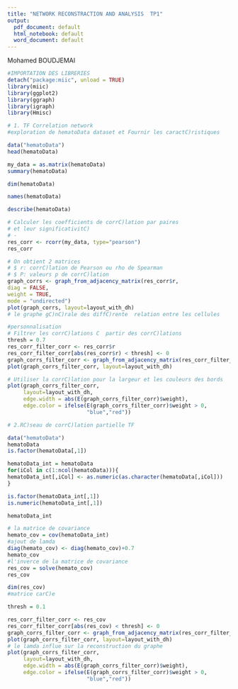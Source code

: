 ```yaml
---
title: "NETWORK RECONSTRACTION AND ANALYSIS  TP1"
output:
  pdf_document: default
  html_notebook: default
  word_document: default
---
```


Mohamed BOUDJEMAI 

```r
#IMPORTATION DES LIBRERIES 
detach("package:miic", unload = TRUE)
library(miic)
library(ggplot2)
library(ggraph)
library(igraph)
library(Hmisc)
```


```r
# 1. TF Correlation network
#exploration de hematoData dataset et Fournir les caractC)ristiques

data("hematoData")
head(hematoData)

```


```r
my_data = as.matrix(hematoData)
summary(hematoData)
```


```r
dim(hematoData)
```


```r
names(hematoData)
```


```r
describe(hematoData)
```


```r
# Calculer les coefficients de corrC)lation par paires
# et leur significativitC)
# -
res_corr <- rcorr(my_data, type="pearson")
res_corr
```


```r
# On obtient 2 matrices
# $ r: corrC)lation de Pearson ou rho de Spearman
# $ P: valeurs p de corrC)lation
graph_corrs <- graph_from_adjacency_matrix(res_corr$r,
diag = FALSE,
weight = TRUE,
mode = "undirected")
plot(graph_corrs, layout=layout_with_dh)
# le graphe gC)nC)rale des diffC)rente  relation entre les cellules 

```


```r
#personnalisation
# Filtrer les corrC)lations C  partir des corrC)lations 
thresh = 0.7
res_corr_filter_corr <- res_corr$r
res_corr_filter_corr[abs(res_corr$r) < thresh] <- 0
graph_corrs_filter_corr <- graph_from_adjacency_matrix(res_corr_filter_corr, diag = FALSE, weight = TRUE, mode = "undirected")
plot(graph_corrs_filter_corr, layout=layout_with_dh)
```


```r
# Utiliser la corrC)lation pour la largeur et les couleurs des bords
plot(graph_corrs_filter_corr, 
     layout=layout_with_dh, 
     edge.width = abs(E(graph_corrs_filter_corr)$weight),
     edge.color = ifelse(E(graph_corrs_filter_corr)$weight > 0, 
                         "blue","red"))
```


```r
# 2.RC)seau de corrC)lation partielle TF

data("hematoData")
hematoData
is.factor(hematoData[,1])

hematoData_int = hematoData
for(iCol in c(1:ncol(hematoData))){
hematoData_int[,iCol] <- as.numeric(as.character(hematoData[,iCol]))
}

is.factor(hematoData_int[,1])
is.numeric(hematoData_int[,1])

hematoData_int
```


```r
# la matrice de covariance 
hemato_cov = cov(hematoData_int)
#ajout de lamda 
diag(hemato_cov) <- diag(hemato_cov)+0.7
hemato_cov
#l'inverce de la matrice de covariance 
res_cov = solve(hemato_cov)
res_cov
```


```r
dim(res_cov)
#matrice carC)e
```


```r
thresh = 0.1

res_corr_filter_corr <- res_cov
res_corr_filter_corr[abs(res_cov) < thresh] <- 0
graph_corrs_filter_corr <- graph_from_adjacency_matrix(res_corr_filter_corr, diag = FALSE, weight = TRUE, mode = "undirected")
plot(graph_corrs_filter_corr, layout=layout_with_dh)
# le lamda influe sur la reconstruction du graphe
plot(graph_corrs_filter_corr, 
     layout=layout_with_dh, 
     edge.width = abs(E(graph_corrs_filter_corr)$weight),
     edge.color = ifelse(E(graph_corrs_filter_corr)$weight > 0, 
                         "blue","red"))
 
```
